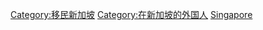 [[Category:移民新加坡|Category:移民新加坡]]
[[Category:在新加坡的外国人|Category:在新加坡的外国人]]
[[Category:移民各國的外國人|Singapore]]